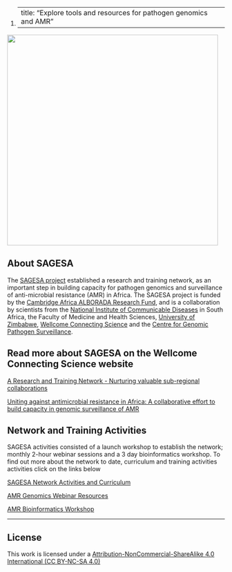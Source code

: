 1.  <div>

    ---
    title: "Explore tools and resources for pathogen genomics and AMR"
    ---

    </div>

![](images/sagesa.png){width="488"}

## About SAGESA

The [SAGESA project](https://sagesa.africa) established a research and training network, as an important step in building capacity for pathogen genomics and surveillance of anti-microbial resistance (AMR) in Africa. The SAGESA project is funded by the [Cambridge Africa ALBORADA Research Fund](https://www.cambridge-africa.cam.ac.uk/initiatives/the-alborada-research-fund/), and is a collaboration by scientists from the [National Institute of Communicable Diseases](https://www.nicd.ac.za) in South Africa, the Faculty of Medicine and Health Sciences, [University of Zimbabwe](http://www.uz.ac.zw/index.php/university-departments), [Wellcome Connecting Science](https://coursesandconferences.wellcomeconnectingscience.org) and the [Centre for Genomic Pathogen Surveillance](https://www.pathogensurveillance.net).

## Read more about SAGESA on the Wellcome Connecting Science website

[A Research and Training Network - Nurturing valuable sub-regional collaborations](https://coursesandconferences.wellcomeconnectingscience.org/news_item/sagesa-a-training-and-research-network-to-develop-capacity-for-genomic-surveillance-of-amr)

[Uniting against antimicrobial resistance in Africa: A collaborative effort to build capacity in genomic surveillance of AMR](https://coursesandconferences.wellcomeconnectingscience.org/news_item/uniting-against-antimicrobial-resistance-in-africa-a-collaborative-effort-to-build-capacity-in-genomic-surveillance-of-amr/)

## Network and Training Activities

SAGESA activities consisted of a launch workshop to establish the network; monthly 2-hour webinar sessions and a 3 day bioinformatics workshop. To find out more about the network to date, curriculum and training activities activities click on the links below

[SAGESA Network Activities and Curriculum](activities_curriculum.qmd)

[AMR Genomics Webinar Resources](webinars.qmd)

[AMR Bioinformatics Workshop](https://wcscourses.github.io/AMR-Bio-Africa-2022/)

------------------------------------------------------------------------

## License

This work is licensed under a [Attribution-NonCommercial-ShareAlike 4.0 International (CC BY-NC-SA 4.0)](https://creativecommons.org/licenses/by-nc-sa/4.0)
